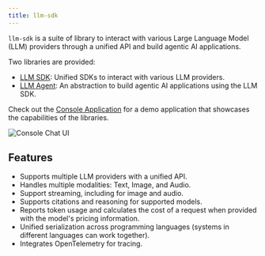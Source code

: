 ```yaml
---
title: llm-sdk
---
```




`llm-sdk` is a suite of library to interact with various Large Language Model (LLM) providers through a unified API and build agentic AI applications.

Two libraries are provided:

- [LLM SDK](./sdk): Unified SDKs to interact with various LLM providers.
- [LLM Agent](./agent): An abstraction to build agentic AI applications using the LLM SDK.

Check out the [Console Application](/console/chat) for a demo application that showcases the capabilities of the libraries.

<Image src={imageConsoleChat} alt="Console Chat UI" quality="high" />

## Features

- Supports multiple LLM providers with a unified API.
- Handles multiple modalities: Text, Image, and Audio.
- Support streaming, including for image and audio.
- Supports citations and reasoning for supported models.
- Reports token usage and calculates the cost of a request when provided with the model's pricing information.
- Unified serialization across programming languages (systems in different languages can work together).
- Integrates OpenTelemetry for tracing.
